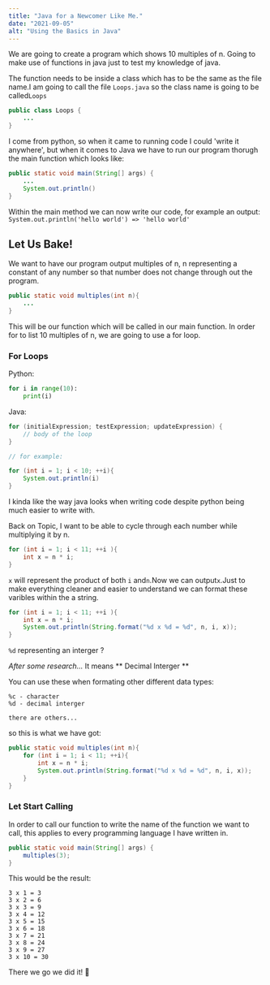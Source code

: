 ```yaml
---
title: "Java for a Newcomer Like Me."
date: "2021-09-05"
alt: "Using the Basics in Java"
---
```


We are going to create a program which shows 10 multiples of n. 
Going to make use of functions in java just to test my knowledge of java. 

The function needs to be inside a class which has to be the same as
the file name.I am going to call the file `Loops.java` so the class
name is going to be called`Loops`

```java
public class Loops {
    ...
}
```

I come from python, so when it came to running code I could 'write it anywhere',
but when it comes to Java we have to run our program thorugh the main function which
looks like:

```java
public static void main(String[] args) {
    ...
    System.out.println()
}
```

Within the main method we can now write our code, for example an output:
`System.out.println('hello world') => 'hello world'`

## Let Us Bake!

We want to have our program output multiples of n, n representing a constant of any number 
so that number does not change through out the program. 

```java
public static void multiples(int n){
    ...
}
```

This will be our function which will be called in our main function. In order for to list 10 
multiples of n, we are going to use a for loop. 

### For Loops

Python:
```python
for i in range(10):
    print(i)
```
Java:
```java
for (initialExpression; testExpression; updateExpression) {
    // body of the loop
}

// for example: 

for (int i = 1; i < 10; ++i){
    System.out.println(i)
}
```        

I kinda like the way java looks when writing code despite python being much easier to write with. 

Back on Topic, I want to be able to cycle through each number while multiplying it by n.

```java
for (int i = 1; i < 11; ++i ){
    int x = n * i;
}
```
`x` will represent the product of both `i` and`n`.Now we can output`x`.Just to make everything cleaner 
and easier to understand we can format these varibles within the a string. 

```java
for (int i = 1; i < 11; ++i ){
    int x = n * i;
    System.out.println(String.format("%d x %d = %d", n, i, x));
}
```

`%d` representing an interger ? 

*After some research...*
It means ** Decimal Interger **

You can use these when formating other different data types:

```
%c - character 
%d - decimal interger

there are others...
```

so this is what we have got:
```java
public static void multiples(int n){
    for (int i = 1; i < 11; ++i){
        int x = n * i;
        System.out.println(String.format("%d x %d = %d", n, i, x));
    }
}
```
### Let Start Calling
In order to call our function to write the name of the function we want to call, this applies to every programming language I have written in. 
```java
public static void main(String[] args) {
    multiples(3);
}
```

This would be the result: 

```
3 x 1 = 3
3 x 2 = 6
3 x 3 = 9
3 x 4 = 12
3 x 5 = 15
3 x 6 = 18
3 x 7 = 21
3 x 8 = 24
3 x 9 = 27
3 x 10 = 30   
```

There we go we did it! 🎉